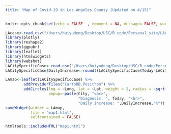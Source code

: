 ```yaml
---
title: "Map of Covid-19 in Los Angeles County (Updated on 4/15)"
---
```

```r
knitr::opts_chunk$set(echo = FALSE  , comment = NA, message= FALSE, warning = FALSE)
```

```r
LAcase<-read.csv("/Users/huiyudeng/Desktop/USC/R code/Personal_site/LACase.csv")
library(plotly)
library(reshape2)
library(ggpubr)
library(leaflet)
library(htmlwidgets)
library(webshot)
LACitySpecificCase<-read.csv("/Users/huiyudeng/Desktop/USC/R code/Personal_site/t1.csv")
LACitySpecificCase$DailyIncrease<-round((LACitySpecificCase$Today-LACitySpecificCase$Yesterday)/LACitySpecificCase$Yesterday*100,1)
```

```r
LAmap<-leaflet(LACitySpecificCase) %>% 
        addProviderTiles("CartoDB.Positron") %>%
        addCircles(lng = ~Long, lat = ~Lat, weight = 2, radius = ~sqrt(Today)*100,
                   popup=~paste(City, "<br>",
                                "Diagnosis: ", Today, "<br>",
                                "Daily increase: ",DailyIncrease,"%"))
saveWidget(widget = LAmap,
           file = "map1.html",
           selfcontained = FALSE)
```

```r
htmltools::includeHTML("map1.html")
```